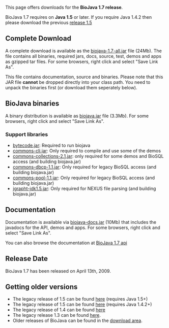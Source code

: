This page offers downloads for the <b>BioJava 1.7 release</b>. 

BioJava 1.7 requires on <b>Java 1.5</b> or later. If you require Java 1.4.2 then please download the previous [[BioJava:Download 1.5| release 1.5]]

== Complete Download ==
A complete download is available as the [http://www.biojava.org/download/bj17/all/biojava-1.7-all.jar biojava-1.7-all.jar] file (24Mb). The file contains all binaries, required jars, docs, source, test, demos and apps as gzipped tar files. For some browsers, right click and select "Save Link As".

This file contains documentation, source and binaries. Please note that this JAR file <b>cannot</b> be dropped directly into your class path. You need to unpack the binaries first (or download them seperately below).

== BioJava binaries ==

A  binary distribution is available as [http://www.biojava.org/download/bj17/bin/biojava.jar biojava.jar] file (3.3Mb). For some browsers, right click and select "Save Link As".

=== Support libraries ===

*  [http://www.biojava.org/download/bj17/support-jars/bytecode.jar bytecode.jar]: Required to run biojava
*  [http://www.biojava.org/download/bj17/support-jars/commons-cli.jar commons-cli.jar]: Only required to compile and use some of the demos
*  [http://www.biojava.org/download/bj17/support-jars/commons-collections-2.1.jar commons-collections-2.1.jar]: only required for some demos and BioSQL access (and building biojava.jar)
*  [http://www.biojava.org/download/bj17/support-jars/commons-dbcp-1.1.jar commons-dbcp-1.1.jar]: Only required for legacy BioSQL access (and building biojava.jar)
*  [http://www.biojava.org/download/bj17/support-jars/commons-pool-1.1.jar commons-pool-1.1.jar]: Only required for legacy BioSQL access (and building biojava.jar)
*  [http://www.biojava.org/download/bj17/support-jars/jgrapht-jdk1.5.jar jgrapht-jdk1.5.jar]: Only required for NEXUS file parsing (and building biojava.jar)

== Documentation ==

Documentation is available via [http://www.biojava.org/download/bj17/doc/biojava-docs.jar biojava-docs.jar] (10Mb) that includes the javadocs for the API, demos and apps. For some browsers, right click and select "Save Link As".

You can also browse the documentation at [http://www.biojava.org/docs/api17/ BioJava 1.7 api]

==Release Date==
BioJava 1.7 has been released on April 13th, 2009.

== Getting older versions ==

* The legacy release of 1.5 can be found [[BioJava:Download 1.6|here]] (requires Java 1.5+)
* The legacy release of 1.5 can be found [[BioJava:Download 1.5|here]] (requires Java 1.4.2+)
* The legacy release of 1.4 can be found [[BioJava:Download 1.4|here]]
* The legacy release 1.3 can be found [[BioJava:Download 1.3|here]].
* Older releases of BioJava can be found in the [http://www.biojava.org/download/ download area].